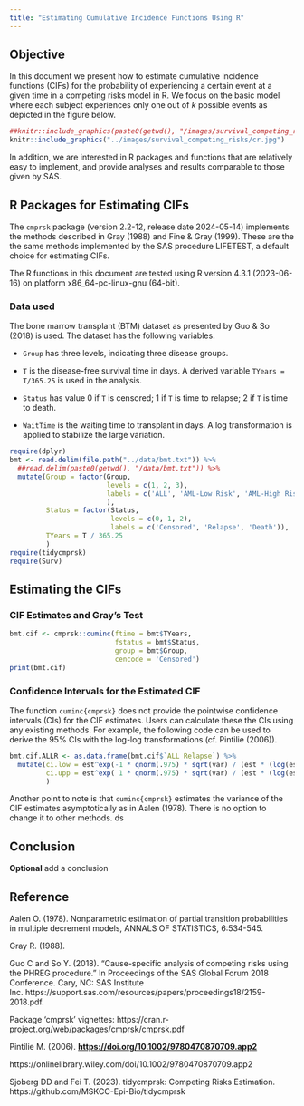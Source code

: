 ```yaml
---
title: "Estimating Cumulative Incidence Functions Using R"
---
```


## Objective

In this document we present how to estimate cumulative incidence functions (CIFs) for the probability of experiencing a certain event at a given time in a competing risks model in R. We focus on the basic model where each subject experiences only one out of *k* possible events as depicted in the figure below.

```r
##knitr::include_graphics(paste0(getwd(), "/images/survival_competing_risks/cr.jpg"))
knitr::include_graphics("../images/survival_competing_risks/cr.jpg")
```

In addition, we are interested in R packages and functions that are relatively easy to implement, and provide analyses and results comparable to those given by SAS.

## R Packages for Estimating CIFs

The `cmprsk` package (version 2.2-12, release date 2024-05-14) implements the methods described in Gray (1988) and Fine & Gray (1999). These are the the same methods implemented by the SAS procedure LIFETEST, a default choice for estimating CIFs.

The R functions in this document are tested using R version 4.3.1 (2023-06-16) on platform x86_64-pc-linux-gnu (64-bit).

### Data used

The bone marrow transplant (BTM) dataset as presented by Guo & So (2018) is used. The dataset has the following variables:

-   `Group` has three levels, indicating three disease groups.

-   `T` is the disease-free survival time in days. A derived variable `TYears = T/365.25` is used in the analysis.

-   `Status` has value 0 if `T` is censored; 1 if `T` is time to relapse; 2 if `T` is time to death.

-   `WaitTime` is the waiting time to transplant in days. A log transformation is applied to stabilize the large variation.

```r
require(dplyr)
bmt <- read.delim(file.path("../data/bmt.txt")) %>%
  ##read.delim(paste0(getwd(), "/data/bmt.txt")) %>%
  mutate(Group = factor(Group, 
                        levels = c(1, 2, 3), 
                        labels = c('ALL', 'AML-Low Risk', 'AML-High Risk')
                        ),
         Status = factor(Status,
                         levels = c(0, 1, 2),
                         labels = c('Censored', 'Relapse', 'Death')),
         TYears = T / 365.25
         )
require(tidycmprsk)
require(Surv)
```

## Estimating the CIFs

### CIF Estimates and Gray's Test

```r
bmt.cif <- cmprsk::cuminc(ftime = bmt$TYears, 
                          fstatus = bmt$Status, 
                          group = bmt$Group, 
                          cencode = 'Censored')
print(bmt.cif)
```
### Confidence Intervals for the Estimated CIF

The function `cuminc{cmprsk}` does not provide the pointwise confidence intervals (CIs) for the CIF estimates. Users can calculate these the CIs using any existing methods. For example, the following code can be used to derive the 95% CIs with the log-log transformations (cf. Pintilie (2006)).

```r
bmt.cif.ALLR <- as.data.frame(bmt.cif$`ALL Relapse`) %>%
  mutate(ci.low = est^exp(-1 * qnorm(.975) * sqrt(var) / (est * (log(est)))),
         ci.upp = est^exp( 1 * qnorm(.975) * sqrt(var) / (est * (log(est))))
         )
```

Another point to note is that `cuminc{cmprsk}` estimates the variance of the CIF estimates asymptotically as in Aalen (1978). There is no option to change it to other methods. ds


## Conclusion

**Optional** add a conclusion

## Reference

Aalen O. (1978). Nonparametric estimation of partial transition probabilities in multiple decrement models, ANNALS OF STATISTICS, 6:534-545.

Gray R. (1988).

Guo C and So Y. (2018). "Cause-specific analysis of competing risks using the PHREG procedure." In Proceedings of the SAS Global Forum 2018 Conference. Cary, NC: SAS Institute Inc. https://support.sas.com/resources/papers/proceedings18/2159-2018.pdf.

Package 'cmprsk' vignettes: https://cran.r-project.org/web/packages/cmprsk/cmprsk.pdf

Pintilie M. (2006). [**https://doi.org/10.1002/9780470870709.app2**](https://doi.org/10.1002/9780470870709.app2)

https://onlinelibrary.wiley.com/doi/10.1002/9780470870709.app2

Sjoberg DD and Fei T. (2023). tidycmprsk: Competing Risks Estimation. https://github.com/MSKCC-Epi-Bio/tidycmprsk
